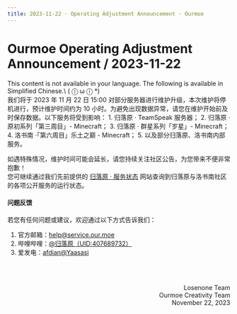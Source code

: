 ```yaml
---
title: 2023-11-22 · Operating Adjustment Announcement · Ourmoe
---
```




# Ourmoe Operating Adjustment Announcement / 2023-11-22

<Callout type="error" emoji="️🚫">
  This content is not available in your language. The following is available in Simplified Chinese.\
   ( ⓛ ω ⓛ &#42;)
</Callout>

<br />
我们将于 2023 年 11 月 22 日 15:00 对部分服务器进行维护升级，本次维护将停机进行，预计维护时间约为 10 小时。为避免出现数据异常，请您在维护开始前及时保存数据。以下服务将受到影响：
1. 归落原 · TeamSpeak 服务器；
2. 归落原 · 原初系列「第三周目」- Minecraft；
3. 归落原 · 群星系列「岁星」- Minecraft；
4. 洛书南 ·「第六周目」乐土之巅 - Minecraft；
5. 以及部分归落原、洛书南内部服务。

如遇特殊情况，维护时间可能会延长，请您持续关注社区公告，为您带来不便非常抱歉！\
您可继续通过我们先前提供的 [归落原 · 服务状态](https://status.yaasasi.cn/status/ourmoe) 网站查询到归落原与洛书南社区的各项公开服务的运行状态。

#### 问题反馈

若您有任何问题或建议，欢迎通过以下方式告诉我们：

1. 官方邮箱：help@service.our.moe
2. 哔哩哔哩：[@归落原（UID:407689732）](https://space.bilibili.com/407689732)
3. 爱发电：[afdian@Yaasasi](https://afdian.net/@Yaasasi)


<br /><br /><p align="right">Losenone Team<br />Ourmoe Creativity Team<br />November 22, 2023</p>